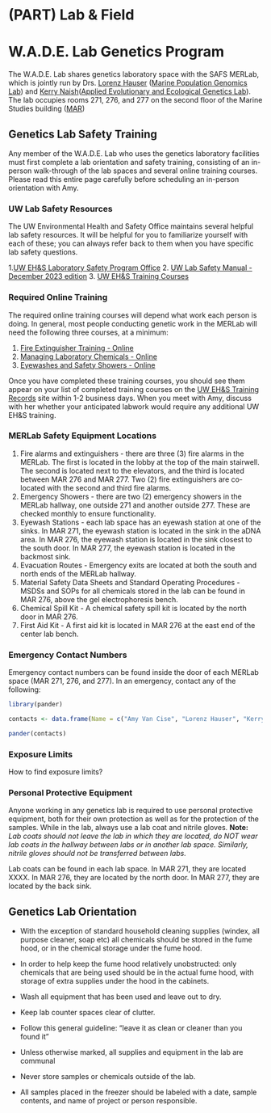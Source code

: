 # (PART) Lab & Field {-}

# W.A.D.E. Lab Genetics Program

The W.A.D.E. Lab shares genetics laboratory space with the SAFS MERLab, which is jointly run by Drs. [Lorenz Hauser](https://fish.uw.edu/faculty/lorenz-hauser/) ([Marine Population Genomics Lab](https://faculty.washington.edu/lhauser/wordpress/)) and [Kerry Naish](https://fish.uw.edu/faculty/kerry-naish/)([Applied Evolutionary and Ecological Genetics Lab](https://faculty.washington.edu/knaish/)). The lab occupies rooms 271, 276, and 277 on the second floor of the Marine Studies building ([MAR](https://www.google.com/maps/place/Marine+Studies+Building+(MAR)/@47.6525504,-122.3156089,19z/data=!3m1!5s0x549014f1fcfb9d01:0xc96981eca3b78cce!4m6!3m5!1s0x549014f1fced4987:0xc612428a54e06427!8m2!3d47.6524713!4d-122.314939!16s%2Fg%2F1hm4zq649?entry=ttu))

## Genetics Lab Safety Training

Any member of the W.A.D.E. Lab who uses the genetics laboratory facilities must first complete a lab orientation and safety training, consisting of an in-person walk-through of the lab spaces and several online training courses. Please read this entire page carefully before scheduling an in-person orientation with Amy.

### UW Lab Safety Resources

The UW Environmental Health and Safety Office maintains several helpful lab safety resources. It will be helpful for you to familiarize yourself with each of these; you can always refer back to them when you have specific lab safety questions.

1.[UW EH&S Laboratory Safety Program Office](https://www.ehs.washington.edu/research-lab/laboratory-safety)
2. [UW Lab Safety Manual - December 2023 edition](https://www.ehs.washington.edu/system/files/resources/lsm.pdf)
3. [UW EH&S Training Courses](https://www.ehs.washington.edu/training/training-course-selection-guides)

### Required Online Training

The required online training courses will depend what work each person is doing. In general, most people conducting genetic work in the MERLab will need the following three courses, at a minimum:

1. [Fire Extinguisher Training - Online](https://www.ehs.washington.edu/training/fire-extinguisher-training-online)
2. [Managing Laboratory Chemicals - Online](https://www.ehs.washington.edu/training/managing-laboratory-chemicals-online)
3. [Eyewashes and Safety Showers - Online](https://www.ehs.washington.edu/training/eyewashes-and-safety-showers)

Once you have completed these training courses, you should see them appear on your list of completed training courses on the [UW EH&S Training Records](https://www.ehs.washington.edu/training-records) site within 1-2 business days. When you meet with Amy, discuss with her whether your anticipated labwork would require any additional UW EH&S training.

### MERLab Safety Equipment Locations

1. Fire alarms and extinguishers - there are three (3) fire alarms in the MERLab. The first is located in the lobby at the top of the main stairwell. The second is located next to the elevators, and the third is located between MAR 276 and MAR 277. Two (2) fire extinguishers are co-located with the second and third fire alarms.
2. Emergency Showers - there are two (2) emergency showers in the MERLab hallway, one outside 271 and another outside 277. These are checked monthly to ensure functionality.
3. Eyewash Stations - each lab space has an eyewash station at one of the sinks. In MAR 271, the eyewash station is located in the sink in the aDNA area. In MAR 276, the eyewash station is located in the sink closest to the south door. In MAR 277, the eyewash station is located in the backmost sink.
4. Evacuation Routes - Emergency exits are located at both the south and north ends of the MERLab hallway.
5. Material Safety Data Sheets and Standard Operating Procedures - MSDSs and SOPs for all chemicals stored in the lab can be found in MAR 276, above the gel electrophoresis bench.
6. Chemical Spill Kit - A chemical safety spill kit is located by the north door in MAR 276.
7. First Aid Kit - A first aid kit is located in MAR 276 at the east end of the center lab bench.

### Emergency Contact Numbers

Emergency contact numbers can be found inside the door of each MERLab space (MAR 271, 276, and 277). In an emergency, contact any of the following:

```r
library(pander)

contacts <- data.frame(Name = c("Amy Van Cise", "Lorenz Hauser", "Kerry Naish"), Role = c("W.A.D.E. Lab PI", "MERLab PI", "MERLab PI"), Phone = c("781-686-6753", NA, NA))

pander(contacts)
```

### Exposure Limits

How to find exposure limits?

### Personal Protective Equipment

Anyone working in any genetics lab is required to use personal protective equipment, both for their own protection as well as for the protection of the samples. While in the lab, always use a lab coat and nitrile gloves. **Note:** *Lab coats should not leave the lab in which they are located, do NOT wear lab coats in the hallway between labs or in another lab space. Similarly, nitrile gloves should not be transferred between labs.*

Lab coats can be found in each lab space. In MAR 271, they are located XXXX. In MAR 276, they are located by the north door. In MAR 277, they are located by the back sink. 

## Genetics Lab Orientation

-	With the exception of standard household cleaning supplies (windex, all purpose cleaner, soap etc) all chemicals should be stored in the fume hood, or in the chemical storage under the fume hood.

- In order to help keep the fume hood relatively unobstructed: only chemicals that are being used should be in the actual fume hood, with storage of extra supplies under the hood in the cabinets.

-	Wash all equipment that has been used and leave out to dry. 

-	Keep lab counter spaces clear of clutter. 

-	Follow this general guideline: "leave it as clean or cleaner than you found it"

-	Unless otherwise marked, all supplies and equipment in the lab are communal

-	Never store samples or chemicals outside of the lab.

-	All samples placed in the freezer should be labeled with a date, sample contents, and name of project or person responsible.
